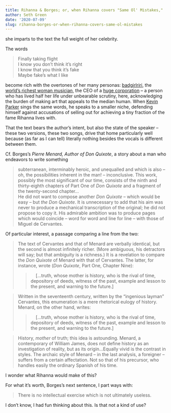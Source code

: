 ```yaml
---
title: Rihanna & Borges; or, when Rihanna covers "Same Ol' Mistakes,"
author: Seth Green
date: '2020-07-09'
slug: rihanna-borges-or-when-rihanna-covers-same-ol-mistakes
---
```


she imparts to the text the full weight of her celebrity. 

The words

> Finally taking flight  
I know you don't think it's right  
I know that you think it's fake  
Maybe fake's what I like

become rich with the overtones of her many personas: [badgirlriri](https://www.instagram.com/badgalriri/?hl=en), the [world's richest woman musician](https://www.cnn.com/2019/06/05/entertainment/rihanna-wealth-scli-intl/index.html), the CEO of a [huge corporation](https://en.wikipedia.org/wiki/Fenty_Beauty) -- a person who has lived half her life under unbearable scrutiny, here, acknowledging the burden of making art that appeals to the median human. When [Kevin Parker](https://en.wikipedia.org/wiki/Kevin_Parker_(musician)) sings the same words, he speaks to a smaller niche, defending himself against accusations of selling out for achieving a tiny fraction of the fame Rihanna lives with. 

That the text bears the author's intent, but also the state of the speaker -- these two versions, these two songs, drive that home particularly well because (as far as I can tell) literally nothing besides the vocals is different between them.

Cf. Borges's _Pierre Menard, Author of Don Quixote_, a story about a man who endeavors to write something

> subterranean, interminably heroic, and unequalled and which is also -- oh,  the possibilities inherent in the man! -- inconclusive. This work, possibly the most significant of our time, consists of the ninth and thirty-eighth chapters of Part One of _Don Quixote_ and a fragment of the twenty-second chapter...  
He did not want to compose another _Don Quixote_ -- which would be easy -- but _the Don Quixote_. It is unnecessary to add that his aim was never to produce a mechanical transcription of the original; he did not propose to copy it. His admirable ambition was to produce pages which would coincide -- word for word and line for line -- with those of Miguel de Cervantes.

Of particular interest, a passage comparing a line from the two:

> | The text of Cervantes and that of Menard are verbally identical, but the second is almost infinitely richer. (More ambiguous, his detractors will say; but that ambiguity is a richness.) It is a revelation to compare the _Don Quixote_ of Menard with that of Cervantes. The latter, for instance, wrote (_Don Quixote_, Part One, Chapter Nine):  
> > |     [...truth, whose mother is history, who is the rival of time, depository of deeds, witness of the past, example and lesson to the present, and warning to the future.]

> | Written in the seventeenth century, written by the "ingenious layman" Cervantes, this enumeration is a mere rhetorical eulogy of history. Menard, on the other hand, writes:  
> > |     [...truth, whose mother is history, who is the rival of time, depository of deeds, witness of the past, example and lesson to the present, and warning to the future.]

> | History, _mother_ of truth; this idea is astounding. Menard, a contemporary of William James, does not define history as an investigation of reality, but as its origin...Equally vivid is the contrast in styles. The archaic style of Menard -- in the last analysis, a foreigner -- suffers from a certain affectation. Not so that of his precursor, who handles easily the ordinary Spanish of his time.

I wonder what Rihanna would make of this? 

For what it's worth, Borges's next sentence, I part ways with:

> There is no intellectual exercise which is not ultimately useless. 

I don't know, I had fun thinking about this. Is that not a kind of use?

